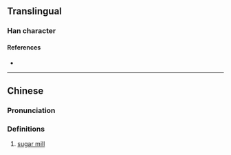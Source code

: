{{character info}}
==Translingual==

===Han character===
{{Han char|rn=53|rad=广|as=11|sn=14|four=|canj=IYRL|ids=⿰广部}}

====References====
* {{Han ref|kx=0350.141|hdz=20900.011|uh=5ECD|ud=24269}}

----

==Chinese==
{{zh-forms}}

===Pronunciation===
{{zh-pron
|m=bù
|m-s=
|dg=
|c=bou6
|c-t=
|g=
|h=pfs=
|j=
|mb=
|md=
|mn=phō͘
|mn-t=
|w=
|x=
|mc=y
|oc=y
|cat=n
}}

===Definitions===
{{zh-hanzi}}

# [[sugar mill]]
